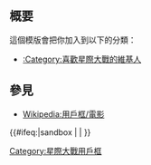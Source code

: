 <includeonly><!-- 在這裡加入模板的保護標識 --></includeonly><noinclude>{{Documentation subpage}}</noinclude>
<!-- 在本行下編輯模板說明 -->
== 概要 ==
這個模版會把你加入到以下的分類：
*[[:Category:喜歡星際大戰的維基人]]

==參見==
*[[Wikipedia:用戶框/電影]]



<includeonly>{{#ifeq:{{SUBPAGENAME}}|sandbox | |
<!-- 本行下加入模板的分類，跨維基連結加入Wikidata（參見[[Wikipedia:Wikidata]]） -->
[[Category:星際大戰用戶框]]
}}</includeonly>